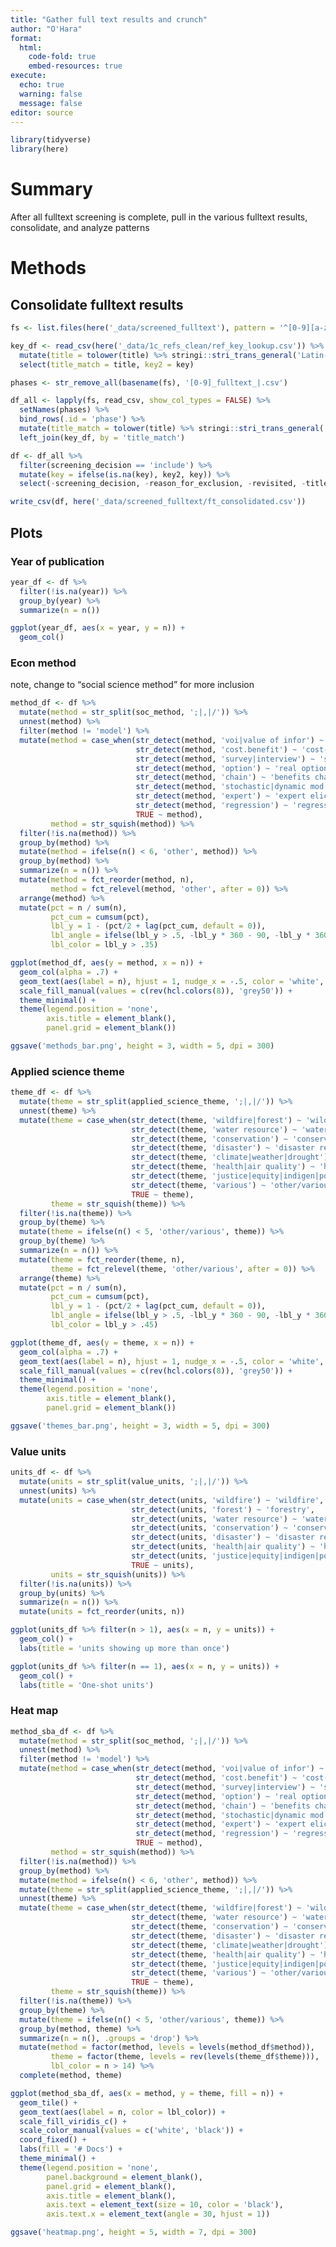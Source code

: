 ```yaml
---
title: "Gather full text results and crunch"
author: "O'Hara"
format: 
  html:
    code-fold: true
    embed-resources: true
execute:
  echo: true
  warning: false
  message: false
editor: source
---
```


```r
library(tidyverse)
library(here)
```

# Summary

After all fulltext screening is complete, pull in the various fulltext results, consolidate, and analyze patterns

# Methods

## Consolidate fulltext results

```r
fs <- list.files(here('_data/screened_fulltext'), pattern = '^[0-9][a-z]?_fulltext_.+.csv$', full.names = TRUE)

key_df <- read_csv(here('_data/1c_refs_clean/ref_key_lookup.csv')) %>%
  mutate(title = tolower(title) %>% stringi::stri_trans_general('Latin-ASCII')) %>%
  select(title_match = title, key2 = key)

phases <- str_remove_all(basename(fs), '[0-9]_fulltext_|.csv')

df_all <- lapply(fs, read_csv, show_col_types = FALSE) %>% 
  setNames(phases) %>%
  bind_rows(.id = 'phase') %>%
  mutate(title_match = tolower(title) %>% stringi::stri_trans_general('Latin-ASCII')) %>%
  left_join(key_df, by = 'title_match')

df <- df_all %>%
  filter(screening_decision == 'include') %>%
  mutate(key = ifelse(is.na(key), key2, key)) %>%
  select(-screening_decision, -reason_for_exclusion, -revisited, -title_match, -key2)

write_csv(df, here('_data/screened_fulltext/ft_consolidated.csv'))
```

## Plots

### Year of publication

```r
year_df <- df %>%
  filter(!is.na(year)) %>%
  group_by(year) %>%
  summarize(n = n())

ggplot(year_df, aes(x = year, y = n)) +
  geom_col()
```

### Econ method

note, change to "social science method" for more inclusion

```r
method_df <- df %>%
  mutate(method = str_split(soc_method, ';|,|/')) %>%
  unnest(method) %>%
  filter(method != 'model') %>%
  mutate(method = case_when(str_detect(method, 'voi|value of infor') ~ 'value of information',
                            str_detect(method, 'cost.benefit') ~ 'cost-benefit analysis', 
                            str_detect(method, 'survey|interview') ~ 'survey/interview',
                            str_detect(method, 'option') ~ 'real options value',
                            str_detect(method, 'chain') ~ 'benefits chain',
                            str_detect(method, 'stochastic|dynamic mod|bioeconomic|simulation') ~ 'dynamic model',
                            str_detect(method, 'expert') ~ 'expert elicitation',
                            str_detect(method, 'regression') ~ 'regression',
                            TRUE ~ method),
         method = str_squish(method)) %>%
  filter(!is.na(method)) %>%
  group_by(method) %>%
  mutate(method = ifelse(n() < 6, 'other', method)) %>%
  group_by(method) %>%
  summarize(n = n()) %>%
  mutate(method = fct_reorder(method, n),
         method = fct_relevel(method, 'other', after = 0)) %>%
  arrange(method) %>%
  mutate(pct = n / sum(n),
         pct_cum = cumsum(pct),
         lbl_y = 1 - (pct/2 + lag(pct_cum, default = 0)),
         lbl_angle = ifelse(lbl_y > .5, -lbl_y * 360 - 90, -lbl_y * 360 + 90),
         lbl_color = lbl_y > .35)

ggplot(method_df, aes(y = method, x = n)) +
  geom_col(alpha = .7) +
  geom_text(aes(label = n), hjust = 1, nudge_x = -.5, color = 'white', size = 3) +
  scale_fill_manual(values = c(rev(hcl.colors(8)), 'grey50')) +
  theme_minimal() +
  theme(legend.position = 'none', 
        axis.title = element_blank(),
        panel.grid = element_blank())

ggsave('methods_bar.png', height = 3, width = 5, dpi = 300)
```



### Applied science theme

```r
theme_df <- df %>%
  mutate(theme = str_split(applied_science_theme, ';|,|/')) %>%
  unnest(theme) %>%
  mutate(theme = case_when(str_detect(theme, 'wildfire|forest') ~ 'wildfire/forestry', 
                           str_detect(theme, 'water resource') ~ 'water resource mgmt',
                           str_detect(theme, 'conservation') ~ 'conservation',
                           str_detect(theme, 'disaster') ~ 'disaster response',
                           str_detect(theme, 'climate|weather|drought') ~ 'climate/drought/flood',
                           str_detect(theme, 'health|air quality') ~ 'human health',
                           str_detect(theme, 'justice|equity|indigen|poverty|development') ~ 'justice/equity/indigenous',
                           str_detect(theme, 'various') ~ 'other/various',
                           TRUE ~ theme),
         theme = str_squish(theme)) %>%
  filter(!is.na(theme)) %>%
  group_by(theme) %>%
  mutate(theme = ifelse(n() < 5, 'other/various', theme)) %>%
  group_by(theme) %>%
  summarize(n = n()) %>%
  mutate(theme = fct_reorder(theme, n),
         theme = fct_relevel(theme, 'other/various', after = 0)) %>%
  arrange(theme) %>%
  mutate(pct = n / sum(n),
         pct_cum = cumsum(pct),
         lbl_y = 1 - (pct/2 + lag(pct_cum, default = 0)),
         lbl_angle = ifelse(lbl_y > .5, -lbl_y * 360 - 90, -lbl_y * 360 + 90),
         lbl_color = lbl_y > .45)

ggplot(theme_df, aes(y = theme, x = n)) +
  geom_col(alpha = .7) +
  geom_text(aes(label = n), hjust = 1, nudge_x = -.5, color = 'white', size = 3) +
  scale_fill_manual(values = c(rev(hcl.colors(8)), 'grey50')) +
  theme_minimal() +
  theme(legend.position = 'none', 
        axis.title = element_blank(),
        panel.grid = element_blank())

ggsave('themes_bar.png', height = 3, width = 5, dpi = 300)
```


### Value units

```r
units_df <- df %>%
  mutate(units = str_split(value_units, ';|,|/')) %>%
  unnest(units) %>%
  mutate(units = case_when(str_detect(units, 'wildfire') ~ 'wildfire', 
                           str_detect(units, 'forest') ~ 'forestry',
                           str_detect(units, 'water resource') ~ 'water resource mgmt',
                           str_detect(units, 'conservation') ~ 'conservation',
                           str_detect(units, 'disaster') ~ 'disaster response',
                           str_detect(units, 'health|air quality') ~ 'human health',
                           str_detect(units, 'justice|equity|indigen|poverty|development') ~ 'justice/equity/indigenous',
                           TRUE ~ units),
         units = str_squish(units)) %>%
  filter(!is.na(units)) %>%
  group_by(units) %>%
  summarize(n = n()) %>%
  mutate(units = fct_reorder(units, n))

ggplot(units_df %>% filter(n > 1), aes(x = n, y = units)) +
  geom_col() +
  labs(title = 'units showing up more than once')

ggplot(units_df %>% filter(n == 1), aes(x = n, y = units)) +
  geom_col() +
  labs(title = 'One-shot units')
```

### Heat map

```r
method_sba_df <- df %>%
  mutate(method = str_split(soc_method, ';|,|/')) %>%
  unnest(method) %>%
  filter(method != 'model') %>%
  mutate(method = case_when(str_detect(method, 'voi|value of infor') ~ 'value of information',
                            str_detect(method, 'cost.benefit') ~ 'cost-benefit analysis', 
                            str_detect(method, 'survey|interview') ~ 'survey/interview',
                            str_detect(method, 'option') ~ 'real options value',
                            str_detect(method, 'chain') ~ 'benefits chain',
                            str_detect(method, 'stochastic|dynamic mod|bioeconomic|simulation') ~ 'dynamic model',
                            str_detect(method, 'expert') ~ 'expert elicitation',
                            str_detect(method, 'regression') ~ 'regression',
                            TRUE ~ method),
         method = str_squish(method)) %>%
  filter(!is.na(method)) %>%
  group_by(method) %>%
  mutate(method = ifelse(n() < 6, 'other', method)) %>%
  mutate(theme = str_split(applied_science_theme, ';|,|/')) %>%
  unnest(theme) %>%
  mutate(theme = case_when(str_detect(theme, 'wildfire|forest') ~ 'wildfire/forestry', 
                           str_detect(theme, 'water resource') ~ 'water resource mgmt',
                           str_detect(theme, 'conservation') ~ 'conservation',
                           str_detect(theme, 'disaster') ~ 'disaster response',
                           str_detect(theme, 'climate|weather|drought') ~ 'climate/drought/flood',
                           str_detect(theme, 'health|air quality') ~ 'human health',
                           str_detect(theme, 'justice|equity|indigen|poverty|development') ~ 'justice/equity/indigenous',
                           str_detect(theme, 'various') ~ 'other/various',
                           TRUE ~ theme),
         theme = str_squish(theme)) %>%
  filter(!is.na(theme)) %>%
  group_by(theme) %>%
  mutate(theme = ifelse(n() < 5, 'other/various', theme)) %>%
  group_by(method, theme) %>%
  summarize(n = n(), .groups = 'drop') %>%
  mutate(method = factor(method, levels = levels(method_df$method)),
         theme = factor(theme, levels = rev(levels(theme_df$theme))),
         lbl_color = n > 14) %>%
  complete(method, theme)

ggplot(method_sba_df, aes(x = method, y = theme, fill = n)) +
  geom_tile() +
  geom_text(aes(label = n, color = lbl_color)) +
  scale_fill_viridis_c() +
  scale_color_manual(values = c('white', 'black')) +
  coord_fixed() +
  labs(fill = '# Docs') +
  theme_minimal() +
  theme(legend.position = 'none',
        panel.background = element_blank(),
        panel.grid = element_blank(),
        axis.title = element_blank(),
        axis.text = element_text(size = 10, color = 'black'),
        axis.text.x = element_text(angle = 30, hjust = 1))

ggsave('heatmap.png', height = 5, width = 7, dpi = 300)
```

